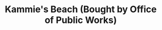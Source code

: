 ---
title: Kammie's Beach (Bought by Office of Public Works)
media: 
dimensions: 30" x 32"
hero_image: ../../images/gallery/kammies_beach.jpg
sale_status: Sold
---